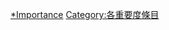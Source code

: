 {{Articles by Importance|topic=堪薩斯州|project=堪薩斯州}}

[[Category:堪薩斯州專題條目|*Importance]]
[[Category:各重要度條目|Category:各重要度條目]]